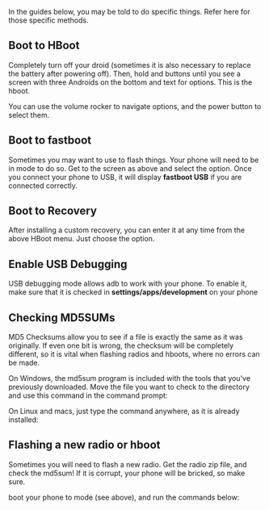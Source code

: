 In the guides below, you may be told to do specific things. Refer here for those specific methods.

== Boot to HBoot ==

Completely turn off your droid (sometimes it is also necessary to replace the battery after powering off). Then, hold {{Key|Volume Up}} and {{Key|Power}} buttons until you see a screen with three Androids on the bottom and text for options. This is the hboot.

You can use the volume rocker to navigate options, and the power button to select them.

== Boot to fastboot ==

Sometimes you may want to use {{Ic|fastboot}} to flash things. Your phone will need to be in {{Ic|fastboot}} mode to do so. Get to the {{Ic|hboot}} screen as above and select the {{Ic|fastboot}} option. Once you connect your phone to USB, it will display '''fastboot USB''' if you are connected correctly.

== Boot to Recovery ==

After installing a custom recovery, you can enter it at any time from the above HBoot menu. Just choose the {{Ic|recovery}} option.

== Enable USB Debugging ==

USB debugging mode allows adb to work with your phone. To enable it, make sure that it is checked in '''settings/apps/development''' on your phone

== Checking MD5SUMs ==

MD5 Checksums allow you to see if a file is exactly the same as it was originally. If even one bit is wrong, the checksum will be completely different, so it is vital when flashing radios and hboots, where no errors can be made.

On Windows, the md5sum program is included with the {{Ic|miniadb}} tools that you've previously downloaded. Move the file you want to check to the {{Ic|miniadb}} directory and use this command in the command prompt:

{{Cli|
md5sum.exe <your_filename_here>}}
On Linux and macs, just type the command {{Ic|md5sum}} anywhere, as it is already installed:

{{Cli|
md5sum <your_filename_here>}}

== Flashing a new radio or hboot ==

Sometimes you will need to flash a new radio. Get the radio zip file, and check the md5sum! If it is corrupt, your phone will be bricked, so make sure.

boot your phone to {{Ic|fastboot}} mode (see above), and run the commands below:

{{Cli|
fastboot devices
fastboot erase cache
fastboot oem rebootRUU
fastboot flash zip <your-zipfile-name-here>.zip
fastboot reboot-bootloader
fastboot reboot
}}
